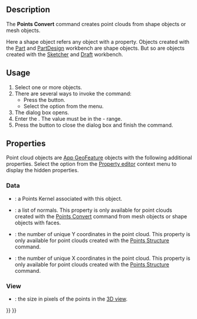 <languages/>
<translate>

<!--T:6-->
{{Docnav
|[[Points_Export|Export]]
|[[Points_Structure|Structure]]
|[[Points_Workbench|Points]]
|IconL=Points_Export.svg
|IconR=Points_Structure.svg
|IconC=Workbench_Points.svg
}}

<!--T:1-->
{{GuiCommand
|Name=Points Convert
|MenuLocation=Points → Convert to points...
|Workbenches=[[Points_Workbench|Points]]
}}

==Description== <!--T:2-->

<!--T:8-->
The '''Points Convert''' command creates point clouds from shape objects or mesh objects.

<!--T:9-->
Here a shape object refers any object with a {{PropertyData|Shape}} property. Objects created with the [[Part_Workbench|Part]] and [[PartDesign_Workbench|PartDesign]] workbench are shape objects. But so are objects created with the [[Sketcher_Workbench|Sketcher]] and [[Draft_Workbench|Draft]] workbench.

==Usage== <!--T:3-->

<!--T:10-->
# Select one or more objects.
# There are several ways to invoke the command:
#* Press the {{Button|[[Image:Points_Convert.svg|16px]] [[Points_Convert|Convert to points...]]}} button.
#* Select the {{MenuCommand|Points → [[Image:Points_Convert.svg|16px]] Convert to points...}} option from the menu.
# The {{MenuCommand|Distance}} dialog box opens.
# Enter the {{MenuCommand|maximum distance}}. The value must be in the {{Value|0.01}} - {{Value|10.00}} range.
# Press the {{Button|OK}} button to close the dialog box and finish the command.

==Properties== <!--T:11-->

<!--T:12-->
Point cloud objects are [[App_GeoFeature|App GeoFeature]] objects with the following additional properties. Select the {{MenuCommand|Show hidden}} option from the [[Property_editor|Property editor]] context menu to display the hidden properties.

===Data=== <!--T:13-->

<!--T:17-->
{{TitleProperty|Base}}

<!--T:18-->
* {{PropertyData|Points|PointsKernel|Hidden}}: a Points Kernel associated with this object.
* {{PropertyData|Normal|NormalList|Hidden}}: a list of normals. This property is only available for point clouds created with the [[Points_Convert|Points Convert]] command from mesh objects or shape objects with faces.

<!--T:14-->
{{TitleProperty|Structured points}}

<!--T:15-->
* {{PropertyData|Height|Integer}}: the number of unique Y coordinates in the point cloud. This property is only available for point clouds created with the [[Points_Structure|Points Structure]] command.
* {{PropertyData|Width|Integer}}: the number of unique X coordinates in the point cloud. This property is only available for point clouds created with the [[Points_Structure|Points Structure]] command.

===View=== <!--T:19-->

<!--T:20-->
{{TitleProperty|Base}}

<!--T:21-->
* {{PropertyView|Point Size|FloatConstraint}}: the size in pixels of the points in the [[3D_view|3D view]].


<!--T:4-->
{{Docnav
|[[Points_Export|Export]]
|[[Points_Structure|Structure]]
|[[Points_Workbench|Points]]
|IconL=Points_Export.svg
|IconR=Points_Structure.svg
|IconC=Workbench_Points.svg
}}

</translate>
{{Points Tools navi{{#translation:}}}}
{{Userdocnavi{{#translation:}}}}